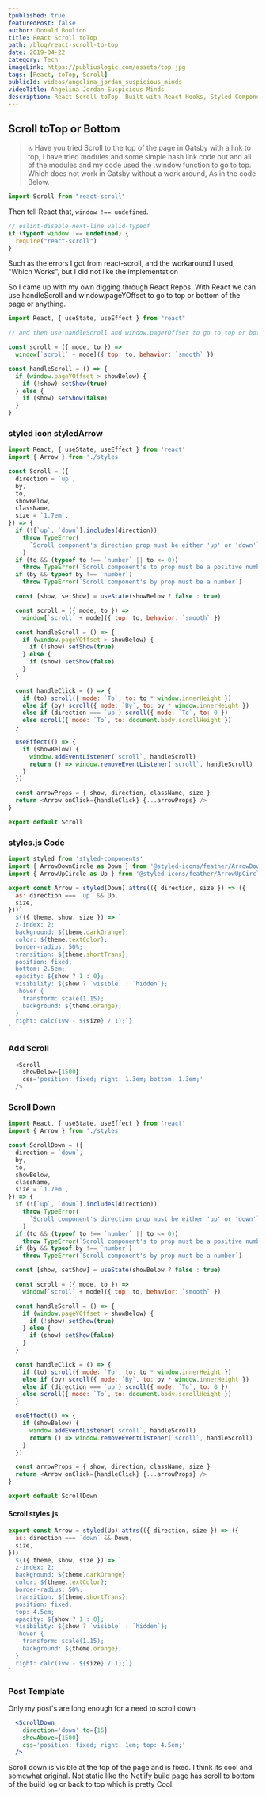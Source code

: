 ```yaml
---
tpublished: true
featuredPost: false
author: Donald Boulton
title: React Scroll toTop
path: /blog/react-scroll-to-top
date: 2019-04-22
category: Tech
imageLink: https://publiuslogic.com/assets/top.jpg
tags: [React, toTop, Scroll]
publicId: videos/angelina_jordan_suspicious_minds
videoTitle: Angelina Jordan Suspicious Minds
description: React Scroll toTop. Built with React Hooks, Styled Components and Love
---
```


## Scroll toTop or Bottom

> 🔝 Have you tried Scroll to the top of the page in Gatsby with a link to top, I have tried modules and some simple hash link code but and all of the modules and my code used the .window function to go to top.
> Which does not work in Gatsby without a work around, As in the code Below.

```js:title=src/page/page.jsx {1,9,15,19}
import Scroll from "react-scroll"
```

Then tell React that, `window !== undefined`.

```js:title=src/page/page.jsx {1,9,15,19}
// eslint-disable-next-line valid-typeof
if (typeof window !== undefined) {
  require("react-scroll")
}
```

<Section>

Such as the errors I got from react-scroll, and the workaround I used, "Which Works", but I did not like the implementation

So I came up with my own digging through React Repos. With React we can use handleScroll and window.pageYOffset to go to top or bottom of the page or anything.

</Section>

```jsx:title=src/components/scroll.js {1,9,15,19}
import React, { useState, useEffect } from "react"

// and then use handleScroll and window.pageYOffset to go to top or bottom

const scroll = ({ mode, to }) =>
  window[`scroll` + mode]({ top: to, behavior: `smooth` })

const handleScroll = () => {
  if (window.pageYOffset > showBelow) {
    if (!show) setShow(true)
  } else {
    if (show) setShow(false)
  }
}
```

### styled icon styledArrow

```jsx:title=src/styles/style.js {1,9,15,19}
import React, { useState, useEffect } from 'react'
import { Arrow } from './styles'

const Scroll = ({
  direction = `up`,
  by,
  to,
  showBelow,
  className,
  size = `1.7em`,
}) => {
  if (![`up`, `down`].includes(direction))
    throw TypeError(
      `Scroll component's direction prop must be either 'up' or 'down'`
    )
  if (to && (typeof to !== `number` || to <= 0))
    throw TypeError(`Scroll component's to prop must be a positive number`)
  if (by && typeof by !== `number`)
    throw TypeError(`Scroll component's by prop must be a number`)

  const [show, setShow] = useState(showBelow ? false : true)

  const scroll = ({ mode, to }) =>
    window[`scroll` + mode]({ top: to, behavior: `smooth` })

  const handleScroll = () => {
    if (window.pageYOffset > showBelow) {
      if (!show) setShow(true)
    } else {
      if (show) setShow(false)
    }
  }

  const handleClick = () => {
    if (to) scroll({ mode: `To`, to: to * window.innerHeight })
    else if (by) scroll({ mode: `By`, to: by * window.innerHeight })
    else if (direction === `up`) scroll({ mode: `To`, to: 0 })
    else scroll({ mode: `To`, to: document.body.scrollHeight })
  }

  useEffect(() => {
    if (showBelow) {
      window.addEventListener(`scroll`, handleScroll)
      return () => window.removeEventListener(`scroll`, handleScroll)
    }
  })

  const arrowProps = { show, direction, className, size }
  return <Arrow onClick={handleClick} {...arrowProps} />
}

export default Scroll

```

### styles.js Code

```jsx:title=src/styles/style.js {1,9,15,19}
import styled from 'styled-components'
import { ArrowDownCircle as Down } from '@styled-icons/feather/ArrowDownCircle'
import { ArrowUpCircle as Up } from '@styled-icons/feather/ArrowUpCircle'

export const Arrow = styled(Down).attrs(({ direction, size }) => ({
  as: direction === `up` && Up,
  size,
}))`
  ${({ theme, show, size }) => `
  z-index: 2;
  background: ${theme.darkOrange};
  color: ${theme.textColor};
  border-radius: 50%;
  transition: ${theme.shortTrans};
  position: fixed;
  bottom: 2.5em;
  opacity: ${show ? 1 : 0};
  visibility: ${show ? `visible` : `hidden`};
  :hover {
    transform: scale(1.15);
    background: ${theme.orange};
  }
  right: calc(1vw - ${size} / 1);`}
`
```

### Add Scroll

```jsx:title=src/components/scroll.js {1,9,15,19}
  <Scroll
    showBelow={1500}
    css='position: fixed; right: 1.3em; bottom: 1.3em;'
  />
```

### Scroll Down

```jsx:title=src/components/scrollDown.js {1,9,15,19}
import React, { useState, useEffect } from 'react'
import { Arrow } from './styles'

const ScrollDown = ({
  direction = `down`,
  by,
  to,
  showBelow,
  className,
  size = `1.7em`,
}) => {
  if (![`up`, `down`].includes(direction))
    throw TypeError(
      `Scroll component's direction prop must be either 'up' or 'down'`
    )
  if (to && (typeof to !== `number` || to <= 0))
    throw TypeError(`Scroll component's to prop must be a positive number`)
  if (by && typeof by !== `number`)
    throw TypeError(`Scroll component's by prop must be a number`)

  const [show, setShow] = useState(showBelow ? false : true)

  const scroll = ({ mode, to }) =>
    window[`scroll` + mode]({ top: to, behavior: `smooth` })

  const handleScroll = () => {
    if (window.pageYOffset > showBelow) {
      if (!show) setShow(true)
    } else {
      if (show) setShow(false)
    }
  }

  const handleClick = () => {
    if (to) scroll({ mode: `To`, to: to * window.innerHeight })
    else if (by) scroll({ mode: `By`, to: by * window.innerHeight })
    else if (direction === `up`) scroll({ mode: `To`, to: 0 })
    else scroll({ mode: `To`, to: document.body.scrollHeight })
  }

  useEffect(() => {
    if (showBelow) {
      window.addEventListener(`scroll`, handleScroll)
      return () => window.removeEventListener(`scroll`, handleScroll)
    }
  })

  const arrowProps = { show, direction, className, size }
  return <Arrow onClick={handleClick} {...arrowProps} />
}

export default ScrollDown
```

#### Scroll styles.js

```jsx:title=src/styles/styles.jsx {3,11,24}
export const Arrow = styled(Up).attrs(({ direction, size }) => ({
  as: direction === `down` && Down,
  size,
}))`
  ${({ theme, show, size }) => `
  z-index: 2;
  background: ${theme.darkOrange};
  color: ${theme.textColor};
  border-radius: 50%;
  transition: ${theme.shortTrans};
  position: fixed;
  top: 4.5em;
  opacity: ${show ? 1 : 0};
  visibility: ${show ? `visible` : `hidden`};
  :hover {
    transform: scale(1.15);
    background: ${theme.orange};
  }
  right: calc(1vw - ${size} / 1);`}
`
```

### Post Template

<Section>

Only my post's are long enough for a need to scroll down

</Section>

```jsx:title=src/components/ScrollDown.jsx {3,11,24}
  <ScrollDown
    direction='down' to={15}
    showAbove={1500}
    css='position: fixed; right: 1em; top: 4.5em;'
  />
```

Scroll down is visible at the top of the page and is fixed. I think its cool and somewhat original. Not static like the Netlify build page has scroll to bottom of the build log or back to top which is pretty Cool.

<WavyHr className="mt-1 mb-1 text-fuchsia-600" />
